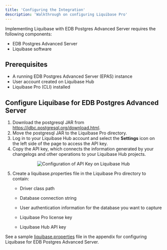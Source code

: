 ```yaml
---
title: 'Configuring the Integration'
description: 'Walkthrough on configuring Liquibase Pro'
---
```


Implementing Liquibase with EDB Postgres Advanced Server requires the following components:

- EDB Postgres Advanced Server
- Liquibase software

## Prerequisites

- A running EDB Postgres Advanced Server (EPAS) instance
- User account created on Liquibase Hub
- Liquibase Pro (CLI) installed

## Configure Liquibase for EDB Postgres Advanced Server

1. Download the postgresql JAR from https://jdbc.postgresql.org/download.html.
2. Move the postgresql JAR to the Liquibase Pro directory.
3. Log in to your Liquibase Hub account and select the **Settings** icon on the left side of the page to access the API key.
4. Copy the API key, which connects the information generated by your changelogs and other operations to your Liquibase Hub projects.

<p align="center">
  <img  alt="Configuration of API Key on Liquibase Hub" src="Images/ConfigurationPrerequisites1.png">
</p>


5. Create a liquibase.properties file in the Liquibase Pro directory to contain:

   - Driver class path

   - Database connection string

   - User authentication information for the database you want to capture

   - Liquibase Pro license key

   - Liquibase Hub API key

See a sample [liquibase.properties](07-Appendix.mdx) file in the appendix for configuring Liquibase for EDB Postgres Advanced Server.

